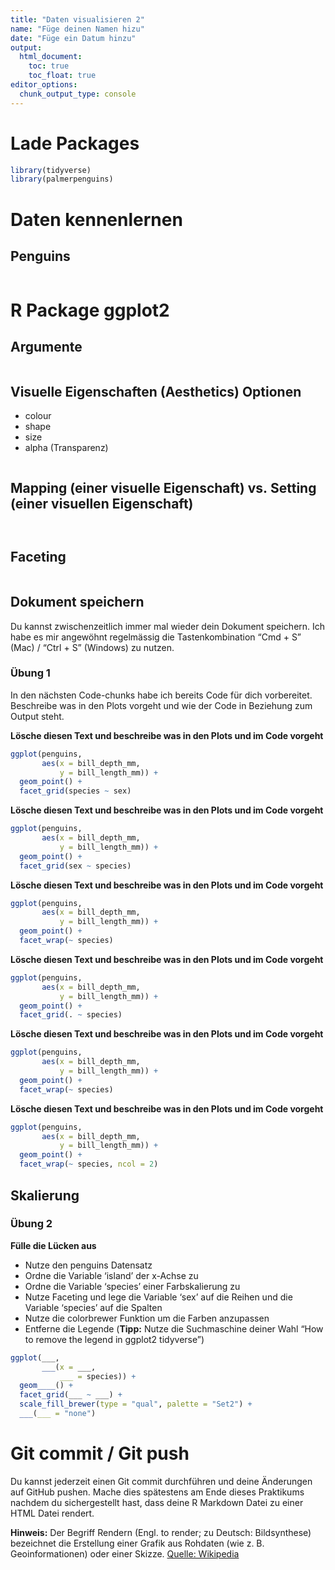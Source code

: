 ```yaml
---
title: "Daten visualisieren 2"
name: "Füge deinen Namen hizu"
date: "Füge ein Datum hinzu"
output: 
  html_document: 
    toc: true
    toc_float: true
editor_options: 
  chunk_output_type: console
---
```


# Lade Packages

```r

library(tidyverse)
library(palmerpenguins)

```

# Daten kennenlernen

## Penguins

```r

```

# R Package ggplot2

## Argumente

```r

```

## Visuelle Eigenschaften (Aesthetics) Optionen

- colour
- shape
- size
- alpha (Transparenz)

```r

```

## Mapping (einer visuelle Eigenschaft) vs. Setting (einer visuellen Eigenschaft)

```r


```


```r


```

## Faceting

```r



```

## Dokument speichern 

Du kannst zwischenzeitlich immer mal wieder dein Dokument speichern. Ich habe es mir angewöhnt regelmässig die Tastenkombination "Cmd + S" (Mac) / "Ctrl + S" (Windows) zu nutzen. 

### Übung 1

In den nächsten Code-chunks habe ich bereits Code für dich vorbereitet. Beschreibe was in den Plots vorgeht und wie der Code in Beziehung zum Output steht.

**Lösche diesen Text und beschreibe was in den Plots und im Code vorgeht**

```r

ggplot(penguins, 
       aes(x = bill_depth_mm, 
           y = bill_length_mm)) + 
  geom_point() +
  facet_grid(species ~ sex)

```

**Lösche diesen Text und beschreibe was in den Plots und im Code vorgeht**

```r

ggplot(penguins, 
       aes(x = bill_depth_mm, 
           y = bill_length_mm)) + 
  geom_point() +
  facet_grid(sex ~ species)

```

**Lösche diesen Text und beschreibe was in den Plots und im Code vorgeht**

```r

ggplot(penguins, 
       aes(x = bill_depth_mm, 
           y = bill_length_mm)) + 
  geom_point() +
  facet_wrap(~ species)

```

**Lösche diesen Text und beschreibe was in den Plots und im Code vorgeht**

```r

ggplot(penguins, 
       aes(x = bill_depth_mm,
           y = bill_length_mm)) + 
  geom_point() +
  facet_grid(. ~ species)


```

**Lösche diesen Text und beschreibe was in den Plots und im Code vorgeht**

```r

ggplot(penguins, 
       aes(x = bill_depth_mm, 
           y = bill_length_mm)) + 
  geom_point() +
  facet_wrap(~ species)

```

**Lösche diesen Text und beschreibe was in den Plots und im Code vorgeht**

```r

ggplot(penguins, 
       aes(x = bill_depth_mm, 
           y = bill_length_mm)) + 
  geom_point() +
  facet_wrap(~ species, ncol = 2)

```

## Skalierung

### Übung 2

**Fülle die Lücken aus**

- Nutze den penguins Datensatz 
- Ordne die Variable 'island' der x-Achse zu 
- Ordne die Variable 'species' einer Farbskalierung zu
- Nutze Faceting und lege die Variable 'sex' auf die Reihen und die Variable 'species' auf die Spalten
- Nutze die colorbrewer Funktion um die Farben anzupassen
- Entferne die Legende (**Tipp:** Nutze die Suchmaschine deiner Wahl "How to remove the legend in ggplot2 tidyverse")

```r

ggplot(___, 
       ___(x = ___,
           ___ = species)) +
  geom____() +
  facet_grid(___ ~ ___) +
  scale_fill_brewer(type = "qual", palette = "Set2") +
  ___(___ = "none")

```

# Git commit / Git push 

Du kannst jederzeit einen Git commit durchführen und deine Änderungen auf GitHub pushen. Mache dies spätestens am Ende dieses Praktikums nachdem du sichergestellt hast, dass deine R Markdown Datei zu einer HTML Datei rendert. 

**Hinweis:** Der Begriff Rendern (Engl. to render; zu Deutsch: Bildsynthese) bezeichnet die Erstellung einer Grafik aus Rohdaten (wie z. B. Geoinformationen) oder einer Skizze. [Quelle: Wikipedia](https://de.wikipedia.org/wiki/Rendern_%28Design%29)